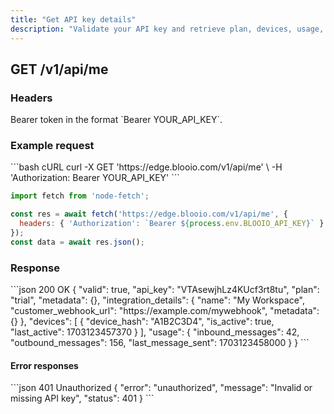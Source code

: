 ```yaml
---
title: "Get API key details"
description: "Validate your API key and retrieve plan, devices, usage, and integration details."
---
```


## GET /v1/api/me

### Headers

<ParamField header="Authorization" type="string" required>
Bearer token in the format `Bearer YOUR_API_KEY`.
</ParamField>

### Example request

<RequestExample>
```bash cURL
curl -X GET 'https://edge.blooio.com/v1/api/me' \
  -H 'Authorization: Bearer YOUR_API_KEY'
```

```javascript Node.js
import fetch from 'node-fetch';

const res = await fetch('https://edge.blooio.com/v1/api/me', {
  headers: { 'Authorization': `Bearer ${process.env.BLOOIO_API_KEY}` }
});
const data = await res.json();
```
</RequestExample>

### Response

<ResponseExample>
```json 200 OK
{
  "valid": true,
  "api_key": "VTAsewjhLz4KUcf3rt8tu",
  "plan": "trial",
  "metadata": {},
  "integration_details": {
    "name": "My Workspace",
    "customer_webhook_url": "https://example.com/mywebhook",
    "metadata": {}
  },
  "devices": [
    { "device_hash": "A1B2C3D4", "is_active": true, "last_active": 1703123457370 }
  ],
  "usage": {
    "inbound_messages": 42,
    "outbound_messages": 156,
    "last_message_sent": 1703123458000
  }
}
```
</ResponseExample>

#### Error responses

<ResponseExample>
```json 401 Unauthorized
{ "error": "unauthorized", "message": "Invalid or missing API key", "status": 401 }
```
</ResponseExample>


